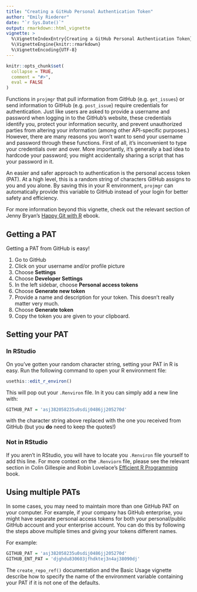 ```yaml
---
title: "Creating a GitHub Personal Authentication Token"
author: "Emily Riederer"
date: "`r Sys.Date()`"
output: rmarkdown::html_vignette
vignette: >
  %\VignetteIndexEntry{Creating a GitHub Personal Authentication Token}
  %\VignetteEngine{knitr::rmarkdown}
  %\VignetteEncoding{UTF-8}
---
```


```r
knitr::opts_chunk$set(
  collapse = TRUE,
  comment = "#>",
  eval = FALSE
)
```

Functions in `projmgr` that pull information from GitHub (e.g. `get_issues`) or send information to GitHub (e.g. `post_issue`) require credentials for authentication. Just like users are asked to provide a username and password when logging in to the GitHub's website, these credentials identify you, protect your information security, and prevent unauthorized parties from altering your information (among other API-specific purposes.) However, there are many reasons you won't want to send your username and password through these functions. First of all, it's inconvenient to type your credentials over and over. More importantly, it's generally a bad idea to hardcode your password; you might accidentally sharing a script that has your password in it. 

An easier and safer approach to authentication is the personal access token (PAT). At a high level, this is a random string of characters GitHub assigns to you and you alone. By saving this in your R environment, `projmgr` can automatically provide this variable to GitHub instead of your login for better safety and efficiency. 

For more information beyond this vignette, check out the relevant section of Jenny Bryan's [Happy Git with R](http://happygitwithr.com/github-pat.html) ebook.

## Getting a PAT

Getting a PAT from GitHub is easy! 

1. Go to GitHub
2. Click on your username and/or profile picture
3. Choose **Settings**
4. Choose **Developer Settings**
5. In the left sidebar, choose **Personal access tokens**
6. Choose **Generate new token**
7. Provide a name and description for your token. This doesn't really matter very much.
8. Choose **Generate token**
9. Copy the token you are given to your clipboard.

## Setting your PAT

### In RStudio

On you've gotten your random character string, setting your PAT in R is easy. Run the following command to open your R environment file:

```r
usethis::edit_r_environ()
```

This will pop out your `.Renviron` file. In it you can simply add a new line with:

```r
GITHUB_PAT = 'asj382058235u0sdij0486jj205270d'
```

with the character string above replaced with the one you received from GitHub (but you **do** need to keep the quotes!)

### Not in RStudio

If you aren't in RStudio, you will have to locate you `.Renviron` file yourself to add this line. For more context on the `.Renviorn` file, please see the relevant section in Colin Gillespie and Robin Lovelace's [Efficient R Programming](https://csgillespie.github.io/efficientR/3-3-r-startup.html#r-startup) book.

## Using multiple PATs

In some cases, you may need to maintain more than one GitHub PAT on your computer. For example, if your company has GitHub enterprise, you might have separate personal access tokens for both your personal/public GitHub account and your enterprise account. You can do this by following the steps above multiple times and giving your tokens different names.

For example:

```r
GITHUB_PAT = 'asj382058235u0sdij0486jj205270d'
GITHUB_ENT_PAT = 'djghdu830603jfhdktej3n4aj38090dj'
```

The `create_repo_ref()` documentation and the Basic Usage vignette describe how to specify the name of the environment variable containing your PAT if it is not one of the defaults.
